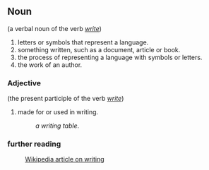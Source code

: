 ==Noun==
(a verbal noun of the verb ''[[write]]'')
#letters or symbols that represent a language. 
#something written, such as a document, article or book.
#the process of representing a language with symbols or letters.
#the work of an author. 

===Adjective===
(the present participle of the verb ''[[write]]'')
#made for or used in writing.
#:''a writing table''.

===further reading===
:[[w:writing|Wikipedia article on writing]]